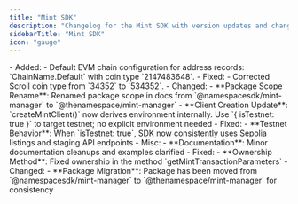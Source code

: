 ```yaml
---
title: "Mint SDK"
description: "Changelog for the Mint SDK with version updates and changes."
sidebarTitle: "Mint SDK"
icon: "gauge"
---
```


<Update label="October 28, 2025" description="v1.1.1">
  - Added:
    - Default EVM chain configuration for address records: `ChainName.Default` with coin type `2147483648`.
  - Fixed:
    - Corrected Scroll coin type from `34352` to `534352`.
</Update>

<Update label="October 6, 2025" description="v1.1.0">
  - Changed:
    - **Package Scope Rename**: Renamed package scope in docs from `@namespacesdk/mint-manager` to `@thenamespace/mint-manager`
    - **Client Creation Update**: `createMintClient()` now derives environment internally. Use `{ isTestnet: true }` to target testnet; no explicit environment needed
  - Fixed:
    - **Testnet Behavior**: When `isTestnet: true`, SDK now consistently uses Sepolia listings and staging API endpoints
  - Misc:
    - **Documentation**: Minor documentation cleanups and examples clarified
</Update>

<Update label="September 7, 2025" description="v1.0.1">
  - Fixed:
    - **Ownership Method**: Fixed ownership in the method `getMintTransactionParameters`
</Update>

<Update label="September 7, 2025" description="v1.0.0">
  - Changed:
    - **Package Migration**: Package has been moved from `@namespacesdk/mint-manager` to `@thenamespace/mint-manager` for consistency
</Update>